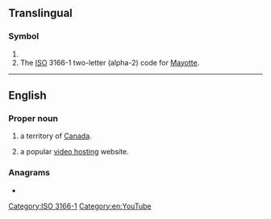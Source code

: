 {{also|yt|yT|.yt|-yt}}
==Translingual==

===Symbol===
{{head|mul|symbol}}

# {{SI-unit-abb|yotta|tesla|[[magnetic flux density]]}}
# The [[ISO]] 3166-1 two-letter (alpha-2) code for [[Mayotte]].

[[Category:ISO 3166-1]]
[[Category:en:YouTube]]

----

==English==

===Proper noun===
{{en-proper noun}}

# {{initialism of|Yukon Territory|lang=en|dot=,}} a territory of [[Canada]].
# {{lb|en|Internet}} {{abbreviation of|YouTube|lang=en|dot=,}} a popular [[video hosting]] website.

===Anagrams===
* {{anagrams|en|a=ty|-ty|Ty|ty}}